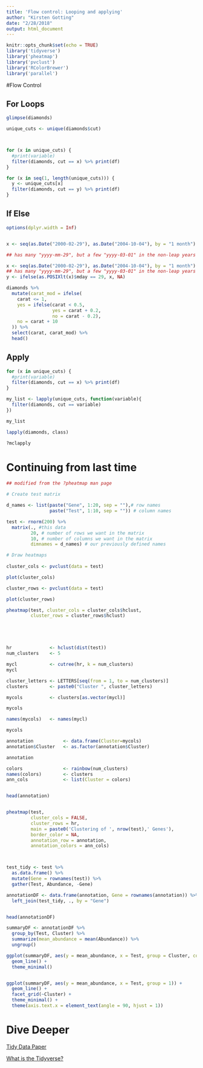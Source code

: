 ```yaml
---
title: 'Flow control: Looping and applying'
author: "Kirsten Gotting"
date: "2/28/2018"
output: html_document
---
```


```r
knitr::opts_chunk$set(echo = TRUE)
library('tidyverse')
library('pheatmap')
library('pvclust')
library('RColorBrewer')
library('parallel')

```

#Flow Control


## For Loops

```r
glimpse(diamonds)

unique_cuts <- unique(diamonds$cut)



for (x in unique_cuts) {
  #print(variable)
  filter(diamonds, cut == x) %>% print(df)
}

for (x in seq(1, length(unique_cuts))) {
  y <- unique_cuts[x]
  filter(diamonds, cut == y) %>% print(df)
}

```

## If Else

```r

options(dplyr.width = Inf)


x <- seq(as.Date("2000-02-29"), as.Date("2004-10-04"), by = "1 month")

## has many "yyyy-mm-29", but a few "yyyy-03-01" in the non-leap years

x <- seq(as.Date("2000-02-29"), as.Date("2004-10-04"), by = "1 month")
## has many "yyyy-mm-29", but a few "yyyy-03-01" in the non-leap years
y <- ifelse(as.POSIXlt(x)$mday == 29, x, NA)

diamonds %>%
  mutate(carat_mod = ifelse(
    carat <= 1,
    yes = ifelse(carat < 0.5,
                 yes = carat + 0.2,
                 no = carat - 0.2),
    no = carat + 10 
  )) %>%
  select(carat, carat_mod) %>%
  head()


```

## Apply

```r


for (x in unique_cuts) {
  #print(variable)
  filter(diamonds, cut == x) %>% print(df)
}

my_list <- lapply(unique_cuts, function(variable){
  filter(diamonds, cut == variable)
})

my_list

lapply(diamonds, class)

?mclapply

```

# Continuing from last time

```r

## modified from the ?pheatmap man page

# Create test matrix

d_names <- list(paste("Gene", 1:20, sep = ""),# row names
                paste("Test", 1:10, sep = "")) # column names 

test <- rnorm(200) %>% 
  matrix(., #this data
         20, # number of rows we want in the matrix
         10, # number of columns we want in the matrix
         dimnames = d_names) # our previously defined names

# Draw heatmaps
 
cluster_cols <- pvclust(data = test)

plot(cluster_cols)

cluster_rows <- pvclust(data = test)

plot(cluster_rows)

pheatmap(test, cluster_cols = cluster_cols$hclust,
         cluster_rows = cluster_rows$hclust)





hr              <- hclust(dist(test))
num_clusters    <- 5

mycl            <- cutree(hr, k = num_clusters)
mycl

cluster_letters <- LETTERS[seq(from = 1, to = num_clusters)]
clusters        <- paste0("Cluster ", cluster_letters)

mycols          <- clusters[as.vector(mycl)]

mycols

names(mycols)   <- names(mycl)

mycols

annotation           <- data.frame(Cluster=mycols)
annotation$Cluster   <- as.factor(annotation$Cluster)

annotation

colors               <- rainbow(num_clusters)
names(colors)        <- clusters
ann_cols             <- list(Cluster = colors)


head(annotation)


pheatmap(test, 
         cluster_cols = FALSE, 
         cluster_rows = hr, 
         main = paste0('Clustering of ', nrow(test),' Genes'), 
         border_color = NA, 
         annotation_row = annotation, 
         annotation_colors = ann_cols)




```


```r

test_tidy <- test %>%
  as.data.frame() %>%
  mutate(Gene = rownames(test)) %>%
  gather(Test, Abundance, -Gene)

annotationDF <- data.frame(annotation, Gene = rownames(annotation)) %>%
  left_join(test_tidy, ., by = "Gene")


head(annotationDF)

summaryDF <- annotationDF %>%
  group_by(Test, Cluster) %>%
  summarize(mean_abundance = mean(Abundance)) %>%
  ungroup()

ggplot(summaryDF, aes(y = mean_abundance, x = Test, group = Cluster, colour = Cluster)) +
  geom_line() +
  theme_minimal()


ggplot(summaryDF, aes(y = mean_abundance, x = Test, group = 1)) +
  geom_line() +
  facet_grid(~Cluster) + 
  theme_minimal() +
  theme(axis.text.x = element_text(angle = 90, hjust = 1))


```

# Dive Deeper


[Tidy Data Paper](http://vita.had.co.nz/papers/tidy-data.pdf)

[What is the Tidyverse?](https://rviews.rstudio.com/2017/06/08/what-is-the-tidyverse/)

